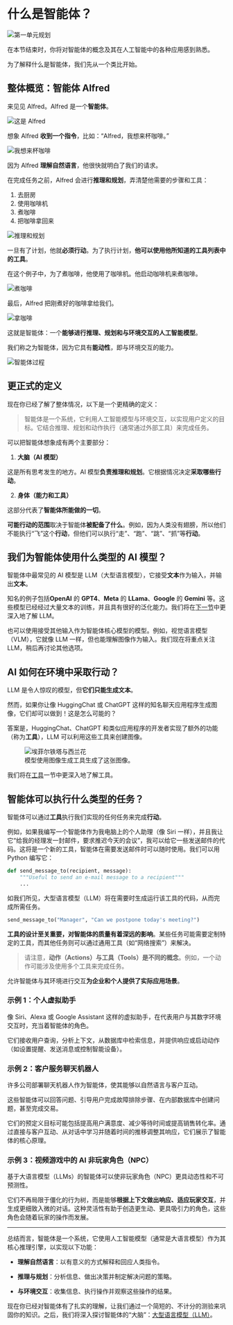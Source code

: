 # 什么是智能体？

<img src="https://huggingface.co/datasets/agents-course/course-images/resolve/main/en/unit1/whiteboard-no-check.jpg" alt="第一单元规划"/>

在本节结束时，你将对智能体的概念及其在人工智能中的各种应用感到熟悉。

为了解释什么是智能体，我们先从一个类比开始。

## 整体概览：智能体 Alfred

来见见 Alfred。Alfred 是一个**智能体**。

<img src="https://huggingface.co/datasets/agents-course/course-images/resolve/main/en/unit1/this-is-alfred.jpg" alt="这是 Alfred"/>

想象 Alfred **收到一个指令**，比如：“Alfred，我想来杯咖啡。”

<img src="https://huggingface.co/datasets/agents-course/course-images/resolve/main/en/unit1/coffee-please.jpg" alt="我想来杯咖啡"/>

因为 Alfred **理解自然语言**，他很快就明白了我们的请求。

在完成任务之前，Alfred 会进行**推理和规划**，弄清楚他需要的步骤和工具：

1. 去厨房  
2. 使用咖啡机  
3. 煮咖啡  
4. 把咖啡拿回来

<img src="https://huggingface.co/datasets/agents-course/course-images/resolve/main/en/unit1/reason-and-plan.jpg" alt="推理和规划"/>

一旦有了计划，他就**必须行动**。为了执行计划，**他可以使用他所知道的工具列表中的工具**。

在这个例子中，为了煮咖啡，他使用了咖啡机。他启动咖啡机来煮咖啡。

<img src="https://huggingface.co/datasets/agents-course/course-images/resolve/main/en/unit1/make-coffee.jpg" alt="煮咖啡"/>

最后，Alfred 把刚煮好的咖啡拿给我们。

<img src="https://huggingface.co/datasets/agents-course/course-images/resolve/main/en/unit1/bring-coffee.jpg" alt="拿咖啡"/>

这就是智能体：一个**能够进行推理、规划和与环境交互的人工智能模型**。

我们称之为智能体，因为它具有**能动性**，即与环境交互的能力。

<img src="https://huggingface.co/datasets/agents-course/course-images/resolve/main/en/unit1/process.jpg" alt="智能体过程"/>

## 更正式的定义

现在你已经了解了整体情况，以下是一个更精确的定义：

> 智能体是一个系统，它利用人工智能模型与环境交互，以实现用户定义的目标。它结合推理、规划和动作执行（通常通过外部工具）来完成任务。

可以把智能体想象成有两个主要部分：

1. **大脑（AI 模型）**

这是所有思考发生的地方。AI 模型**负责推理和规划**。它根据情况决定**采取哪些行动**。

2. **身体（能力和工具）**

这部分代表了**智能体所能做的一切**。

**可能行动的范围**取决于智能体**被配备了什么**。例如，因为人类没有翅膀，所以他们不能执行“飞”这个**行动**，但他们可以执行“走”、“跑”、“跳”、“抓”等**行动**。

## 我们为智能体使用什么类型的 AI 模型？

智能体中最常见的 AI 模型是 LLM（大型语言模型），它接受**文本**作为输入，并输出**文本**。

知名的例子包括**OpenAI** 的 **GPT4**、**Meta** 的 **LLama**、**Google** 的 **Gemini** 等。这些模型已经经过大量文本的训练，并且具有很好的泛化能力。我们将在[下一节](what-are-llms.mdx)中更深入地了解 LLM。

<Tip>
也可以使用接受其他输入作为智能体核心模型的模型。例如，视觉语言模型（VLM），它就像 LLM 一样，但也能理解图像作为输入。我们现在将重点关注 LLM，稍后再讨论其他选项。
</Tip>

## AI 如何在环境中采取行动？

LLM 是令人惊叹的模型，但**它们只能生成文本**。

然而，如果你让像 HuggingChat 或 ChatGPT 这样的知名聊天应用程序生成图像，它们却可以做到！这是怎么可能的？

答案是，HuggingChat、ChatGPT 和类似应用程序的开发者实现了额外的功能（称为**工具**），LLM 可以利用这些工具来创建图像。

<figure>
<img src="https://huggingface.co/datasets/agents-course/course-images/resolve/main/en/unit1/eiffel_brocolis.jpg" alt="埃菲尔铁塔与西兰花"/>
<figcaption>模型使用图像生成工具生成了这张图像。
</figcaption>
</figure>

我们将在[工具](tools.mdx)一节中更深入地了解工具。

## 智能体可以执行什么类型的任务？

智能体可以通过**工具**执行我们实现的任何任务来完成**行动**。

例如，如果我编写一个智能体作为我电脑上的个人助理（像 Siri 一样），并且我让它“给我的经理发一封邮件，要求推迟今天的会议”，我可以给它一些发送邮件的代码。这将是一个新的工具，智能体在需要发送邮件时可以随时使用。我们可以用 Python 编写它：

```python
def send_message_to(recipient, message):
    """Useful to send an e-mail message to a recipient"""
    ...
```

如我们所见，大型语言模型（LLM）将在需要时生成运行该工具的代码，从而完成所需任务。

```python
send_message_to("Manager", "Can we postpone today's meeting?")
```

**工具的设计至关重要，对智能体的质量有着深远的影响**。某些任务可能需要定制特定的工具，而其他任务则可以通过通用工具（如“网络搜索”）来解决。

> 请注意，**动作（Actions）与工具（Tools）是不同的概念**。例如，一个动作可能涉及使用多个工具来完成任务。

允许智能体与其环境进行交互**为企业和个人提供了实际应用场景**。

### 示例 1：个人虚拟助手

像 Siri、Alexa 或 Google Assistant 这样的虚拟助手，在代表用户与其数字环境交互时，充当着智能体的角色。

它们接收用户查询，分析上下文，从数据库中检索信息，并提供响应或启动动作（如设置提醒、发送消息或控制智能设备）。

### 示例 2：客户服务聊天机器人

许多公司部署聊天机器人作为智能体，使其能够以自然语言与客户互动。

这些智能体可以回答问题、引导用户完成故障排除步骤、在内部数据库中创建问题，甚至完成交易。

它们的预定义目标可能包括提高用户满意度、减少等待时间或提高销售转化率。通过直接与客户互动、从对话中学习并随着时间的推移调整其响应，它们展示了智能体的核心原理。


### 示例 3：视频游戏中的 AI 非玩家角色（NPC）

基于大语言模型（LLMs）的智能体可以使非玩家角色（NPC）更具动态性和不可预测性。

它们不再局限于僵化的行为树，而是能够**根据上下文做出响应、适应玩家交互**，并生成更细致入微的对话。这种灵活性有助于创造更生动、更具吸引力的角色，这些角色会随着玩家的操作而发展。

---

总结而言，智能体是一个系统，它使用人工智能模型（通常是大语言模型）作为其核心推理引擎，以实现以下功能：

- **理解自然语言**：以有意义的方式解释和回应人类指令。

- **推理与规划**：分析信息、做出决策并制定解决问题的策略。

- **与环境交互**：收集信息、执行操作并观察这些操作的结果。

现在你已经对智能体有了扎实的理解，让我们通过一个简短的、不计分的测验来巩固你的知识。之后，我们将深入探讨智能体的“大脑”：[大型语言模型（LLM）](what-are-llms.mdx)。
